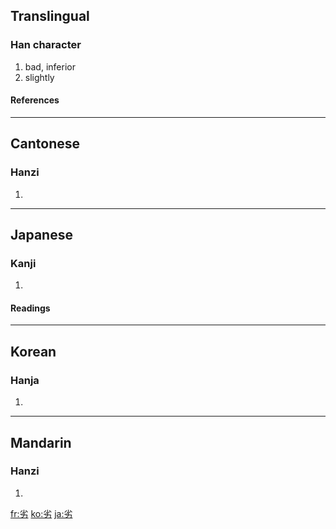 {{see|劣}}

==Translingual==
===Han character===
{{Han char|rn=19|rad=力|as=04|sn=6|four=9042<sub>7</sub>|canj=火竹大尸 (FHKS)}}
# bad, inferior
# slightly
====References====
{{Han ref|kx=0146.170|dkj=02302|dj=0330.060|hdz=10367.050|uh=52A3|ud=21155|bh=A648|bd=42568}}
----
==Cantonese==
===Hanzi===
{{yue-hanzi|jyut=|y=lyut3}}
# {{defn|Cantonese}}
----
==Japanese==
===Kanji===
{{ja-kanji|grade=c|rs=力04}}
# {{defn|Japanese}}
====Readings====
{{ja-readings|on=[[れつ]] (retsu)|kun=[[おとる]] (otoru)}}
----
==Korean==
===Hanja===
{{ko-hanja|hangeul=렬|rv=ryeol|mr=ryŏl}}
# {{defn|Korean}}
----
==Mandarin==
===Hanzi===
{{cmn-hanzi|pin=[[liè]] ([[lie4]])|wg=lieh<sup>4</sup>}}
# {{defn|Mandarin}}

[[fr:劣]]
[[ko:劣]]
[[ja:劣]]